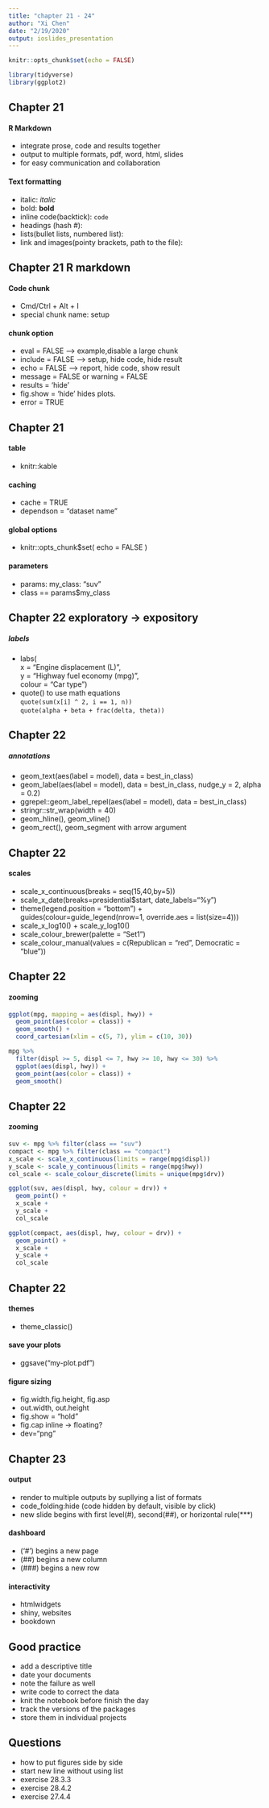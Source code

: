 ```yaml
---
title: "chapter 21 - 24"
author: "Xi Chen"
date: "2/19/2020"
output: ioslides_presentation
---
```

```r
knitr::opts_chunk$set(echo = FALSE)
```
```r
library(tidyverse)
library(ggplot2)
```

## Chapter 21 
#### R Markdown
* integrate prose, code and results together
* output to multiple formats, pdf, word, html, slides
* for easy communication and collaboration 

#### Text formatting 
* italic: *italic*  
* bold: **bold**  
* inline code(backtick): `code`
* headings (hash #): 
* lists(bullet lists, numbered list):
* link and images(pointy brackets, path to the file): 

## Chapter 21 R markdown
#### Code chunk
* Cmd/Ctrl + Alt + I
* special chunk name: setup

#### chunk option
* eval = FALSE    ----> example,disable a large chunk
* include = FALSE ----> setup, hide code, hide result
* echo = FALSE    ----> report, hide code, show result
* message = FALSE or warning = FALSE 
* results = 'hide' 
* fig.show = 'hide' hides plots.
* error = TRUE 

## Chapter 21
#### table
* knitr::kable

#### caching
* cache = TRUE
* dependson = "dataset name"

#### global options
* knitr::opts_chunk$set(
        echo = FALSE
)

#### parameters
* params: 
    my_class: "suv"
* class == params$my_class

## Chapter 22 exploratory  -> expository 
##### labels
* labs(  
 x = "Engine displacement (L)",  
 y = "Highway fuel economy (mpg)",  
 colour = "Car type")
* quote() to use math equations  
`quote(sum(x[i] ^ 2, i == 1, n))`    
`quote(alpha + beta + frac(delta, theta))`

## Chapter 22
##### annotations
* geom_text(aes(label = model), data = best_in_class)
* geom_label(aes(label = model), data = best_in_class, nudge_y = 2, alpha = 0.2)
* ggrepel::geom_label_repel(aes(label = model), data = best_in_class)
* stringr::str_wrap(width = 40)
* geom_hline(), geom_vline()
* geom_rect(), geom_segment with arrow argument

## Chapter 22
#### scales
* scale_x_continuous(breaks = seq(15,40,by=5))
* scale_x_date(breaks=presidential$start, date_labels="%y")
* theme(legend.position = "bottom") +
  guides(colour=guide_legend(nrow=1, override.aes = list(size=4)))
* scale_x_log10() + scale_y_log10()
* scale_colour_brewer(palette = "Set1")
* scale_colour_manual(values = c(Republican = "red", Democratic = "blue"))

## Chapter 22
#### zooming
```r
ggplot(mpg, mapping = aes(displ, hwy)) +
  geom_point(aes(color = class)) +
  geom_smooth() +
  coord_cartesian(xlim = c(5, 7), ylim = c(10, 30))

mpg %>%
  filter(displ >= 5, displ <= 7, hwy >= 10, hwy <= 30) %>%
  ggplot(aes(displ, hwy)) +
  geom_point(aes(color = class)) +
  geom_smooth()
```
## Chapter 22
#### zooming
```r
suv <- mpg %>% filter(class == "suv")
compact <- mpg %>% filter(class == "compact")
x_scale <- scale_x_continuous(limits = range(mpg$displ))
y_scale <- scale_y_continuous(limits = range(mpg$hwy))
col_scale <- scale_colour_discrete(limits = unique(mpg$drv))

ggplot(suv, aes(displ, hwy, colour = drv)) +
  geom_point() +
  x_scale +
  y_scale +
  col_scale

ggplot(compact, aes(displ, hwy, colour = drv)) +
  geom_point() +
  x_scale +
  y_scale +
  col_scale
```
## Chapter 22
#### themes
* theme_classic()

#### save your plots
* ggsave("my-plot.pdf")

#### figure sizing
* fig.width,fig.height, fig.asp
* out.width, out.height
* fig.show = "hold"
* fig.cap inline -> floating?
* dev="png"

## Chapter 23
#### output
* render to multiple outputs by supllying a list of formats
* code_folding:hide (code hidden by default, visible by click)
* new slide begins with first level(#), second(##), or horizontal rule(***)

#### dashboard
* ('#') begins a new page
* (##) begins a new column
* (###) begins a new row

#### interactivity
* htmlwidgets
* shiny, websites
* bookdown 

## Good practice
* add a descriptive title
* date your documents
* note the failure as well
* write code to correct the data
* knit the notebook before finish the day
* track the versions of the packages
* store them in individual projects

## Questions
* how to put figures side by side
* start new line without using list
* exercise 28.3.3
* exercise 28.4.2
* exercise 27.4.4






